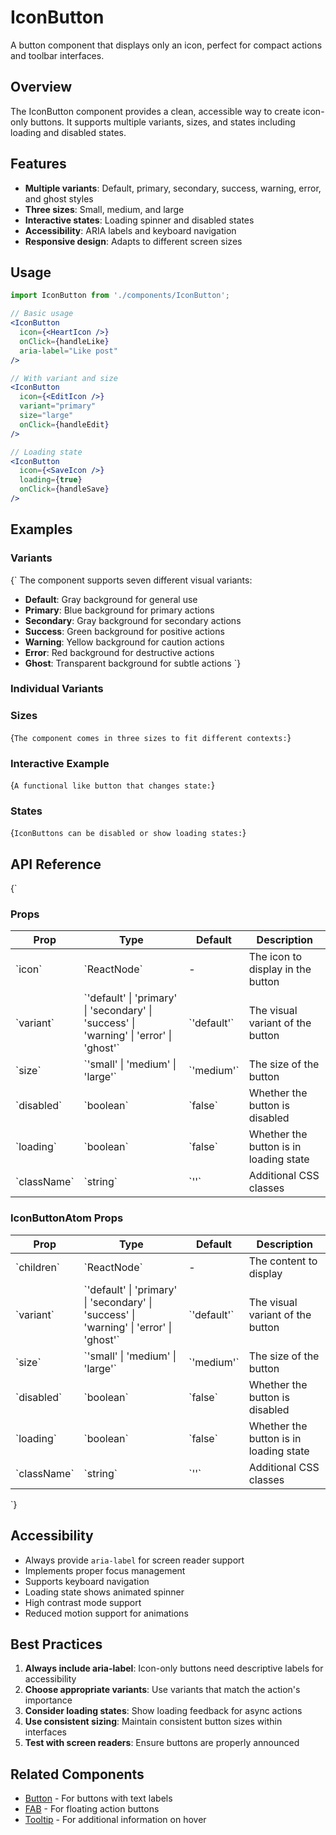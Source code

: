 
<Meta of={IconButtonStories} />

# IconButton

A button component that displays only an icon, perfect for compact actions and toolbar interfaces.

## Overview

The IconButton component provides a clean, accessible way to create icon-only buttons. It supports multiple variants, sizes, and states including loading and disabled states.

## Features

- **Multiple variants**: Default, primary, secondary, success, warning, error, and ghost styles
- **Three sizes**: Small, medium, and large
- **Interactive states**: Loading spinner and disabled states
- **Accessibility**: ARIA labels and keyboard navigation
- **Responsive design**: Adapts to different screen sizes

## Usage

```jsx
import IconButton from './components/IconButton';

// Basic usage
<IconButton 
  icon={<HeartIcon />} 
  onClick={handleLike}
  aria-label="Like post"
/>

// With variant and size
<IconButton 
  icon={<EditIcon />}
  variant="primary"
  size="large"
  onClick={handleEdit}
/>

// Loading state
<IconButton 
  icon={<SaveIcon />}
  loading={true}
  onClick={handleSave}
/>
```

## Examples

### Variants

<Markdown>{`
The component supports seven different visual variants:

- **Default**: Gray background for general use
- **Primary**: Blue background for primary actions
- **Secondary**: Gray background for secondary actions
- **Success**: Green background for positive actions
- **Warning**: Yellow background for caution actions
- **Error**: Red background for destructive actions
- **Ghost**: Transparent background for subtle actions
`}</Markdown>

<Canvas>
  <Story of={IconButtonStories.AllVariants} />
</Canvas>

### Individual Variants

<Canvas>
  <Story of={IconButtonStories.Primary} />
</Canvas>

<Canvas>
  <Story of={IconButtonStories.Secondary} />
</Canvas>

<Canvas>
  <Story of={IconButtonStories.Success} />
</Canvas>

<Canvas>
  <Story of={IconButtonStories.Warning} />
</Canvas>

<Canvas>
  <Story of={IconButtonStories.Error} />
</Canvas>

<Canvas>
  <Story of={IconButtonStories.Ghost} />
</Canvas>

### Sizes

<Markdown>{`
The component comes in three sizes to fit different contexts:
`}</Markdown>

<Canvas>
  <Story of={IconButtonStories.Small} />
</Canvas>

<Canvas>
  <Story of={IconButtonStories.Large} />
</Canvas>

### Interactive Example

<Markdown>{`
A functional like button that changes state:
`}</Markdown>

<Canvas>
  <Story of={IconButtonStories.Interactive} />
</Canvas>

### States

<Markdown>{`
IconButtons can be disabled or show loading states:
`}</Markdown>

<Canvas>
  <Story of={IconButtonStories.Disabled} />
</Canvas>

<Canvas>
  <Story of={IconButtonStories.Loading} />
</Canvas>

## API Reference

<Markdown>{`
### Props

| Prop | Type | Default | Description |
|------|------|---------|-------------|
| \`icon\` | \`ReactNode\` | - | The icon to display in the button |
| \`variant\` | \`'default' \| 'primary' \| 'secondary' \| 'success' \| 'warning' \| 'error' \| 'ghost'\` | \`'default'\` | The visual variant of the button |
| \`size\` | \`'small' \| 'medium' \| 'large'\` | \`'medium'\` | The size of the button |
| \`disabled\` | \`boolean\` | \`false\` | Whether the button is disabled |
| \`loading\` | \`boolean\` | \`false\` | Whether the button is in loading state |
| \`className\` | \`string\` | \`''\` | Additional CSS classes |

### IconButtonAtom Props

| Prop | Type | Default | Description |
|------|------|---------|-------------|
| \`children\` | \`ReactNode\` | - | The content to display |
| \`variant\` | \`'default' \| 'primary' \| 'secondary' \| 'success' \| 'warning' \| 'error' \| 'ghost'\` | \`'default'\` | The visual variant of the button |
| \`size\` | \`'small' \| 'medium' \| 'large'\` | \`'medium'\` | The size of the button |
| \`disabled\` | \`boolean\` | \`false\` | Whether the button is disabled |
| \`loading\` | \`boolean\` | \`false\` | Whether the button is in loading state |
| \`className\` | \`string\` | \`''\` | Additional CSS classes |
`}</Markdown>

## Accessibility

- Always provide `aria-label` for screen reader support
- Implements proper focus management
- Supports keyboard navigation
- Loading state shows animated spinner
- High contrast mode support
- Reduced motion support for animations

## Best Practices

1. **Always include aria-label**: Icon-only buttons need descriptive labels for accessibility
2. **Choose appropriate variants**: Use variants that match the action's importance
3. **Consider loading states**: Show loading feedback for async actions
4. **Use consistent sizing**: Maintain consistent button sizes within interfaces
5. **Test with screen readers**: Ensure buttons are properly announced

## Related Components

- [Button](./Button.mdx) - For buttons with text labels
- [FAB](./FAB.mdx) - For floating action buttons
- [Tooltip](./Tooltip.mdx) - For additional information on hover

